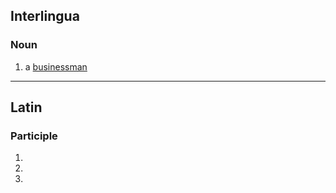 ==Interlingua==

===Noun===
{{head|ia|nouns}}

# a [[businessman]]

----

==Latin==

===Participle===
{{la-part-form|negōtiante}}

# {{inflection of|negōtiāns||dat|m|s|lang=la}}
# {{inflection of|negōtiāns||dat|f|s|lang=la}}
# {{inflection of|negōtiāns||dat|n|s|lang=la}}